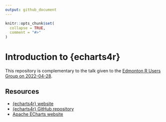```yaml
---
output: github_document
---
```


<!-- README.md is generated from README.Rmd. Please edit that file -->

```r
knitr::opts_chunk$set(
  collapse = TRUE,
  comment = "#>"
)
```

# Introduction to {echarts4r}

<!-- badges: start -->
<!-- badges: end -->

This repository is complementary to the talk given to the [Edmonton R Users Group on 2022-04-28](https://www.meetup.com/edmonton-r-user-group-yegrug/events/284835558/).

## Resources

* [{echarts4r} website](https://echarts4r.john-coene.com/index.html)
* [{echarts4r} GitHub repository](https://github.com/JohnCoene/echarts4r)
* [Apache ECharts website](https://echarts.apache.org/en/index.html)

